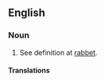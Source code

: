 ==English==

===Noun===
{{en-noun|sg=[[rabbet]] [[joint]]}}

# {{rare|woodworking}} See definition at [[rabbet]].

====Translations====
{{trans-see|rabbet}}